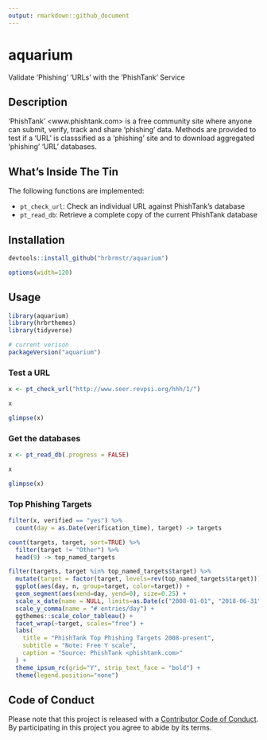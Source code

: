 ```yaml
---
output: rmarkdown::github_document
---
```


# aquarium

Validate 'Phishing' 'URLs' with the 'PhishTank' Service

## Description

'PhishTank' <www.phishtank.com> is a free community site where anyone can submit, 
verify, track and share 'phishing' data. Methods are provided to test if a 'URL' is classsified 
as a 'phishing' site and to download aggregated 'phishing' 'URL' databases.

## What's Inside The Tin

The following functions are implemented:

- `pt_check_url`:	Check an individual URL against PhishTank's database
- `pt_read_db`:	Retrieve a complete copy of the current PhishTank database

## Installation

```r
devtools::install_github("hrbrmstr/aquarium")
```

```r
options(width=120)
```

## Usage

```r
library(aquarium)
library(hrbrthemes)
library(tidyverse)

# current verison
packageVersion("aquarium")

```

### Test a URL

```r
x <- pt_check_url("http://www.seer.revpsi.org/hhh/1/")

x

glimpse(x)
```

### Get the databases

```r
x <- pt_read_db(.progress = FALSE)

x

glimpse(x)
```

### Top Phishing Targets

```r
filter(x, verified == "yes") %>% 
  count(day = as.Date(verification_time), target) -> targets

count(targets, target, sort=TRUE) %>%
  filter(target != "Other") %>% 
  head(9) -> top_named_targets

filter(targets, target %in% top_named_targets$target) %>% 
  mutate(target = factor(target, levels=rev(top_named_targets$target))) %>% 
  ggplot(aes(day, n, group=target, color=target)) +
  geom_segment(aes(xend=day, yend=0), size=0.25) +
  scale_x_date(name = NULL, limits=as.Date(c("2008-01-01", "2018-06-31"))) +
  scale_y_comma(name = "# entries/day") +
  ggthemes::scale_color_tableau() +
  facet_wrap(~target, scales="free") +
  labs(
    title = "PhishTank Top Phishing Targets 2008-present",
    subtitle = "Note: Free Y scale",
    caption = "Source: PhishTank <phishtank.com>"
  ) +
  theme_ipsum_rc(grid="Y", strip_text_face = "bold") +
  theme(legend.position="none")
```

## Code of Conduct

Please note that this project is released with a [Contributor Code of Conduct](CONDUCT.md). By participating in this project you agree to abide by its terms.

